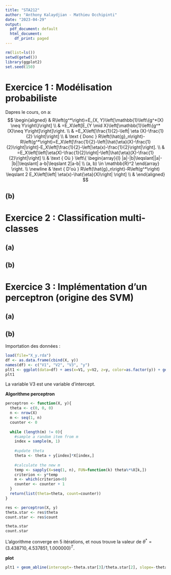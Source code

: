 ```yaml
---
title: "STA212"
author: "Anthony Kalaydjian - Mathieu Occhipinti"
date: "2023-04-29"
output:
  pdf_document: default
  html_document:
    df_print: paged
---
```



```r
rm(list=ls())
setwd(getwd())
library(ggplot2)
set.seed(150)
```


# Exercice 1 : Modélisation probabiliste


Dapres le cours, on a:
$$
\begin{aligned}
& R\left(g^*\right)=E_{X, Y}\left[\mathbb{1}\left\{g^*(X) \neq Y\right\}\right] \\
& =E_X\left[E_{Y \mid X}\left[\mathbb{1}\left\{g^*(X)\neq Y\right]\right]\right. \\
& =E_X\left[\frac{1}{2}-\left| \eta (X)-\frac{1}{2} \right|\right] \\
& \text { Donc } R\left(\hat{g}_n\right)-R\left(g^*\right)=E_X\left[\frac{1}{2}-\left|\hat{\eta}(X)-\frac{1}{2}\right|\right]-E_X\left[\frac{1}{2}-\left|\eta(x)-\frac{1}{2}\right|\right]. \\
& =E_X\left[\left|\eta(X)-\frac{1}{2}\right|-\left|\hat{\eta}(X)-\frac{1}{2}\right|\right] \\
& \text { Où } \left\{ \begin{array}{l}
|a|-|b|\leqslant||a|-|b||\leqslant| a-b|\leqslant 2|a-b| \\
(a, b) \in \mathbb{R}^2
\end{array}
\right.   \\
\newline 
& \text { D'où } R\left(\hat{g}_n\right)-R\left(g^*\right) \leqslant 2 E_X\left[\left| \eta(x)-\hat{\eta}(X)\right| \right] \\
&
\end{aligned}
$$

## (b)


# Exercice 2 : Classification multi-classes 

## (a)

## (b)


# Exercice 3 : Implémentation d'un perceptron (origine des SVM)

## (a)

## (b)

Importation des données :
```r
load(file="X_y.rda")
df <- as.data.frame(cbind(X, y))
names(df) <- c("V1", "V2", "V3", "y")
plt1 <- ggplot(data=df) + aes(x=V1, y=V2, z=y, color=as.factor(y)) + geom_point()
plt1
```

La variable V3 est une variable d'intercept.


**Algorithme perceptron**
```r
perceptron <- function(X, y){
  theta <- c(0, 0, 0)
  n <- nrow(X)
  m <- seq(1, n)
  counter <- 0
  
  while (length(m) != 0){
    #sample a random item from m
    index = sample(m, 1)
    
    #update theta
    theta <- theta + y[index]*X[index,]
    
    #calculate the new m
    temp <- sapply(X=seq(1, n), FUN=function(k) theta%*%X[k,])
    criterion <- y*temp
    m <- which(criterion<0)
    counter <- counter + 1
  }
  return(list(theta=theta, count=counter))
}

res <- perceptron(X, y)
theta.star <- res$theta
count.star <- res$count

theta.star
count.star
```
L'algorithme converge en 5 itérations, et nous trouve la valeur de $\theta^* = (3.438710, 4.537851, 1.000000)^T$.


**plot**
```r
plt1 + geom_abline(intercept=-theta.star[3]/theta.star[2], slope=-theta.star[1]/theta.star[2])
```


